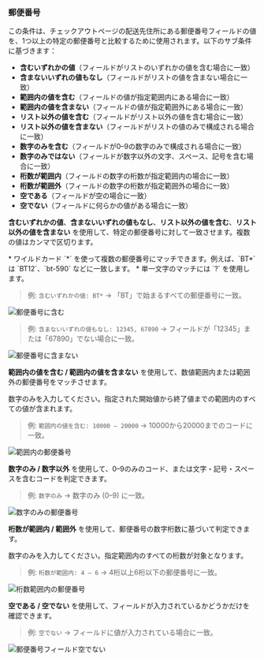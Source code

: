 ### 郵便番号

この条件は、チェックアウトページの配送先住所にある郵便番号フィールドの値を、1つ以上の特定の郵便番号と比較するために使用されます。以下のサブ条件に基づきます：

- **含むいずれかの値**（フィールドがリストのいずれかの値を含む場合に一致）
- **含まないいずれの値もなし**（フィールドがリストの値を含まない場合に一致）
- **範囲内の値を含む**（フィールドの値が指定範囲内にある場合に一致）
- **範囲内の値を含まない**（フィールドの値が指定範囲外にある場合に一致）
- **リスト以外の値を含む**（フィールドがリスト以外の値を含む場合に一致）
- **リスト以外の値を含まない**（フィールドがリストの値のみで構成される場合に一致）
- **数字のみを含む**（フィールドが0–9の数字のみで構成される場合に一致）
- **数字のみではない**（フィールドが数字以外の文字、スペース、記号を含む場合に一致）
- **桁数が範囲内**（フィールドの数字の桁数が指定範囲内の場合に一致）
- **桁数が範囲外**（フィールドの数字の桁数が指定範囲外の場合に一致）
- **空である**（フィールドが空の場合に一致）
- **空でない**（フィールドに何らかの値がある場合に一致）

**含むいずれかの値**、**含まないいずれの値もなし**、**リスト以外の値を含む**、**リスト以外の値を含まない** を使用して、特定の郵便番号に対して一致させます。複数の値はカンマで区切ります。

<Note>
  * ワイルドカード `*` を使って複数の郵便番号にマッチできます。例えば、`BT*` は `BT12`、`bt-590` などに一致します。  
  * 単一文字のマッチには `?` を使用します。
</Note>

> 例: `含むいずれかの値: BT*` → 「BT」で始まるすべての郵便番号に一致。

<img
  src="/images/essentials/condition-sets/have-zipcodes.webp"
  alt="郵便番号に含む"
/>

> 例: `含まないいずれの値もなし: 12345, 67890` → フィールドが「12345」または「67890」でない場合に一致。

<img
  src="/images/essentials/condition-sets/dont-have-zipcodes.webp"
  alt="郵便番号に含まない"
/>

**範囲内の値を含む / 範囲内の値を含まない** を使用して、数値範囲内または範囲外の郵便番号をマッチさせます。

<Note>
  数字のみを入力してください。指定された開始値から終了値までの範囲内のすべての値が含まれます。
</Note>

> 例: `範囲内の値を含む: 10000 – 20000` → 10000から20000までのコードに一致。

<img
  src="/images/essentials/condition-sets/in-between-value-zipcodes.webp"
  alt="範囲内の郵便番号"
/>

**数字のみ / 数字以外** を使用して、0–9のみのコード、または文字・記号・スペースを含むコードを判定できます。

> 例: `数字のみ` → 数字のみ (0–9) に一致。

<img
  src="/images/essentials/condition-sets/zipcode-no-field-digits.webp"
  alt="数字のみの郵便番号"
/>

**桁数が範囲内 / 範囲外** を使用して、郵便番号の数字桁数に基づいて判定できます。

<Note>
  数字のみを入力してください。指定範囲内のすべての桁数が対象となります。
</Note>

> 例: `桁数が範囲内: 4 – 6` → 4桁以上6桁以下の郵便番号に一致。

<img
  src="/images/essentials/condition-sets/in-between-digits-zipcodes.webp"
  alt="桁数範囲内の郵便番号"
/>

**空である / 空でない** を使用して、フィールドが入力されているかどうかだけを確認できます。

> 例: `空でない` → フィールドに値が入力されている場合に一致。

<img
  src="/images/essentials/condition-sets/zipcode-no-field.webp"
  alt="郵便番号フィールド空でない"
/>
